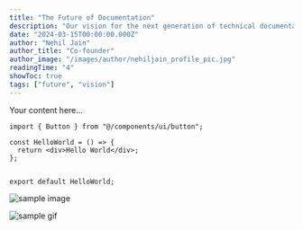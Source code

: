 ```yaml
---
title: "The Future of Documentation"
description: "Our vision for the next generation of technical documentation"
date: "2024-03-15T00:00:00.000Z"
author: "Nehil Jain"
author_title: "Co-founder"
author_image: "/images/author/nehiljain_profile_pic.jpg"
readingTime: "4"
showToc: true
tags: ["future", "vision"]
---
```


Your content here... 

```tsx
import { Button } from "@/components/ui/button";

const HelloWorld = () => {
  return <div>Hello World</div>;
};


export default HelloWorld;
```


![sample image](/images/blog/example.png)



<div className="flex justify-center">
  <img src="/images/sample-gif.gif" alt="sample gif" className="max-w-full" />
</div>

